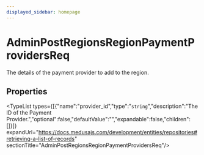 ```yaml
---
displayed_sidebar: homepage
---
```



# AdminPostRegionsRegionPaymentProvidersReq

The details of the payment provider to add to the region.

## Properties

<TypeList types={[{"name":"provider_id","type":"`string`","description":"The ID of the Payment Provider.","optional":false,"defaultValue":"","expandable":false,"children":[]}]} expandUrl="https://docs.medusajs.com/development/entities/repositories#retrieving-a-list-of-records" sectionTitle="AdminPostRegionsRegionPaymentProvidersReq"/>

